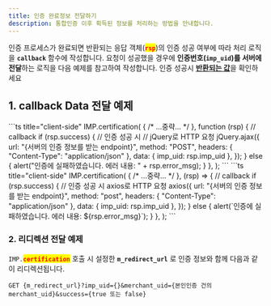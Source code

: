 ```yaml
---
title: 인증 완료정보 전달하기
description: 통합인증 이후 획득된 정보를 처리하는 방법을 안내합니다.
---
```



인증 프로세스가 완료되면 반환되는 응답 객체(<mark style="color:red;">**`rsp`**</mark>)의 인증 성공 여부에 따라 처리 로직을 **`callback`** 함수에 작성합니다. 요청이 성공했을 경우에 **인증번호(`imp_uid`)를 서버에 전달**하는 로직을 다음 예제를 참고하여 작성합니다. 인증 성공시 [**반환되는 값**](../../sdk/javascript-sdk/cft-rt)을 확인하세요

## 1. callback Data 전달 예제

<Tabs>
  <Tab title="JavaScript">
    ```ts title="client-side"
    IMP.certification(
      {
        /* ...중략... */
      },
      function (rsp) {
        // callback
        if (rsp.success) {
          // 인증 성공 시
          // jQuery로 HTTP 요청
          jQuery.ajax({
            url: "{서버의 인증 정보를 받는 endpoint}",
            method: "POST",
            headers: { "Content-Type": "application/json" },
            data: { imp_uid: rsp.imp_uid },
          });
        } else {
          alert("인증에 실패하였습니다. 에러 내용: " + rsp.error_msg);
        }
      },
    );
    ```
  </Tab>

  <Tab title="JS ES Next">
    ```ts title="client-side"
    IMP.certification(
      {
        /* ...중략... */
      },
      (rsp) => {
        // callback
        if (rsp.success) {
          // 인증 성공 시 axios로 HTTP 요청
          axios({
            url: "{서버의 인증 정보를 받는 endpoint}",
            method: "post",
            headers: { "Content-Type": "application/json" },
            data: { imp_uid: rsp.imp_uid },
          });
        } else {
          alert(`인증에 실패하였습니다. 에러 내용: ${rsp.error_msg}`);
        }
      },
    );
```
  </Tab>
</Tabs>

### 2. 리디렉션 전달 예제

`IMP.`<mark style="color:red;">**`certification`**</mark> 호출 시 설정한 **`m_redirect_url`** 로 인증 정보와 함께 다음과 같이 리디렉션됩니다.

```http title="Query String"
GET {m_redirect_url}?imp_uid={}&merchant_uid={본인인증 건의 merchant_uid}&success={true 또는 false}
```
